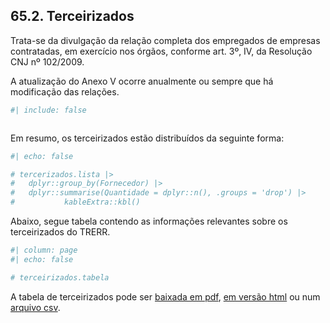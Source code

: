 ## 65.2. Terceirizados

Trata-se da divulgação da relação completa dos empregados de empresas contratadas, em exercício nos órgãos, conforme art. 3º, IV, da Resolução CNJ nº 102/2009.

A atualização do Anexo V ocorre anualmente ou sempre que há modificação das relações.


```r
#| include: false



```

Em resumo, os terceirizados estão distribuídos da seguinte forma:


```r
#| echo: false

# tercerizados.lista |>
#   dplyr::group_by(Fornecedor) |>
#   dplyr::summarise(Quantidade = dplyr::n(), .groups = 'drop') |>
#           kableExtra::kbl()

```


Abaixo, segue tabela contendo as informações relevantes sobre os terceirizados do TRERR.


```r
#| column: page
#| echo: false

# terceirizados.tabela

```


A tabela de terceirizados pode ser [baixada em pdf](../saida/terceirizados.pdf), [em versão html](../saida/terceirizados.html) ou num [arquivo csv](../saida/terceirizados.csv).

